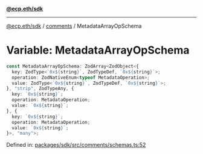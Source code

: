 [**@ecp.eth/sdk**](../../index.mdx)

***

[@ecp.eth/sdk](/sdk-reference/index.mdx) / [comments](/sdk-reference/comments/index.mdx) / MetadataArrayOpSchema

# Variable: MetadataArrayOpSchema

```ts
const MetadataArrayOpSchema: ZodArray<ZodObject<{
  key: ZodType<`0x${string}`, ZodTypeDef, `0x${string}`>;
  operation: ZodNativeEnum<typeof MetadataOperation>;
  value: ZodType<`0x${string}`, ZodTypeDef, `0x${string}`>;
}, "strip", ZodTypeAny, {
  key: `0x${string}`;
  operation: MetadataOperation;
  value: `0x${string}`;
}, {
  key: `0x${string}`;
  operation: MetadataOperation;
  value: `0x${string}`;
}>, "many">;
```

Defined in: [packages/sdk/src/comments/schemas.ts:52](https://github.com/ecp-eth/comments-monorepo/blob/main/packages/sdk/src/comments/schemas.ts#L52)
